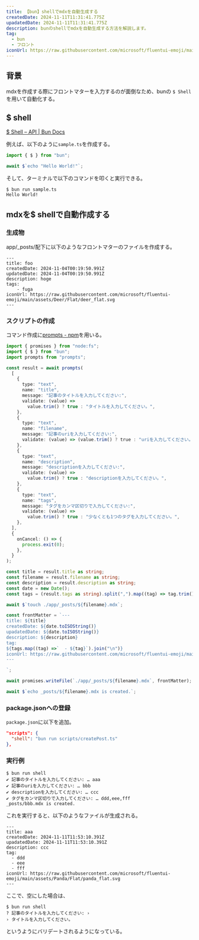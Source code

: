 ```yaml
---
title: 【bun】shellでmdxを自動生成する
createdDate: 2024-11-11T11:31:41.775Z
upadatedDate: 2024-11-11T11:31:41.775Z
description: bunのshellでmdxを自動生成する方法を解説します。
tag:
  - bun
  - フロント
iconUrl: https://raw.githubusercontent.com/microsoft/fluentui-emoji/main/assets/Cat/Flat/cat_flat.svg
---
```


## 背景

mdxを作成する際にフロントマターを入力するのが面倒なため、bunの `$ Shell` を用いて自動化する。

## $ shell

[$ Shell – API | Bun Docs](https://bun.sh/docs/runtime/shell)

例えば、以下のように`sample.ts`を作成する。

```ts title="sample.ts"
import { $ } from "bun";

await $`echo "Hello World!"`; 
```

そして、ターミナルで以下のコマンドを叩くと実行できる。

```shellsession title="ターミナル"
$ bun run sample.ts
Hello World!
```

## mdxを$ shellで自動作成する

### 生成物

app/_posts/配下に以下のようなフロントマターのファイルを作成する。

```mdx
---
title: foo
createdDate: 2024-11-04T00:19:50.991Z
updatedDate: 2024-11-04T00:19:50.991Z
description: hoge
tags:
    - fuga
iconUrl: https://raw.githubusercontent.com/microsoft/fluentui-emoji/main/assets/Deer/Flat/deer_flat.svg
---
```

### スクリプトの作成

コマンド作成に[prompts - npm](https://www.npmjs.com/package/prompts)を用いる。

```ts showLineNumbers title="script/createPost.ts"
import { promises } from "node:fs";
import { $ } from "bun";
import prompts from "prompts";

const result = await prompts(
  [
    {
      type: "text",
      name: "title",
      message: "記事のタイトルを入力してください:",
      validate: (value) =>
        value.trim() ? true : "タイトルを入力してください。",
    },
    {
      type: "text",
      name: "filename",
      message: "記事のuriを入力してください:",
      validate: (value) => (value.trim() ? true : "uriを入力してください。"),
    },
    {
      type: "text",
      name: "description",
      message: "descriptionを入力してください:",
      validate: (value) =>
        value.trim() ? true : "descriptionを入力してください。",
    },
    {
      type: "text",
      name: "tags",
      message: "タグをカンマ区切りで入力してください:",
      validate: (value) =>
        value.trim() ? true : "少なくとも1つのタグを入力してください。",
    },
  ],
  {
    onCancel: () => {
      process.exit(0);
    },
  }
);

const title = result.title as string;
const filename = result.filename as string;
const description = result.description as string;
const date = new Date();
const tags = (result.tags as string).split(",").map((tag) => tag.trim());

await $`touch ./app/_posts/${filename}.mdx`;

const frontMatter = `---
title: ${title}
createdDate: ${date.toISOString()}
upadatedDate: ${date.toISOString()}
description: ${description}
tag:
${tags.map((tag) =>`  - ${tag}`).join("\n")}
iconUrl: https://raw.githubusercontent.com/microsoft/fluentui-emoji/main/assets/Panda/Flat/panda_flat.svg
---

`;

await promises.writeFile(`./app/_posts/${filename}.mdx`, frontMatter);

await $`echo _posts/${filename}.mdx is created.`;
```

### package.jsonへの登録

`package.json`に以下を追加。

```json title="package.json"
"scripts": {
  "shell": "bun run scripts/createPost.ts"
},
```

### 実行例

```shellsession
$ bun run shell
✔ 記事のタイトルを入力してください: … aaa
✔ 記事のuriを入力してください: … bbb
✔ descriptionを入力してください: … ccc
✔ タグをカンマ区切りで入力してください: … ddd,eee,fff
_posts/bbb.mdx is created.
```

これを実行すると、以下のようなファイルが生成される。

```mdx title="bbb.mdx"
---
title: aaa
createdDate: 2024-11-11T11:53:10.391Z
upadatedDate: 2024-11-11T11:53:10.391Z
description: ccc
tag:
  - ddd
  - eee
  - fff
iconUrl: https://raw.githubusercontent.com/microsoft/fluentui-emoji/main/assets/Panda/Flat/panda_flat.svg
---
```

ここで、空にした場合は、

```sellsession title="ターミナル"
$ bun run shell
? 記事のタイトルを入力してください: › 
› タイトルを入力してください。
```

というようにバリデートされるようになっている。
